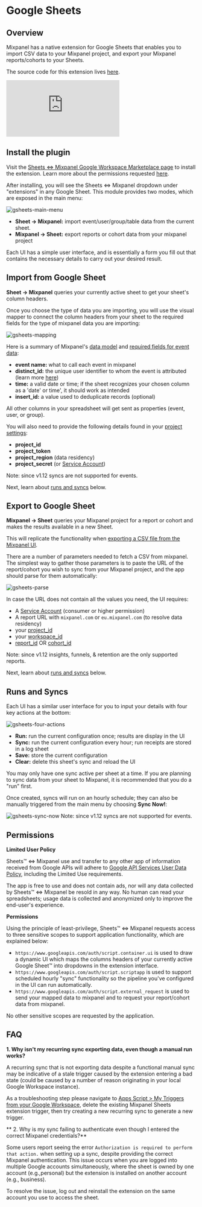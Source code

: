 
# Google Sheets

## Overview

Mixpanel has a native extension for Google Sheets that enables you to import CSV data to your Mixpanel project, and export your Mixpanel reports/cohorts to your Sheets.

The source code for this extension lives [here](https://github.com/mixpanel/sheets).

<div
  style={{
    position: "relative",
    paddingBottom: "64.90384615384616%",
    height: 0,
  }}
>
  <p>
    <iframe
      src="https://www.youtube.com/embed/45ZBaJg-oe4"
      frameBorder="0"
      webkitallowfullscreen="true"
      mozallowfullscreen="true"
      allowFullScreen
      style={{
        position: "absolute",
        top: 0,
        left: 0,
        width: "100%",
        height: "100%",
        borderRadius: "16px",
      }}
    ></iframe>
  </p>
</div>

## Install the plugin

Visit the [Sheets ⇔ Mixpanel Google Workspace Marketplace page](https://workspace.google.com/marketplace/app/sheets_%E2%87%94_mixpanel/1078767167468) to install the extension. Learn more about the permissions requested [here](/docs/tracking-methods/integrations/google-sheets#permissions).

After installing, you will see the Sheets ⇔ Mixpanel dropdown under "extensions" in any Google Sheet. This module provides two modes, which are exposed in the main menu:

<img src="/gsheets-main-menu.png" alt="gsheets-main-menu" />

- **Sheet → Mixpanel:** import event/user/group/table data from the current sheet.
- **Mixpanel → Sheet:** export reports or cohort data from your mixpanel project

Each UI has a simple user interface, and is essentially a form you fill out that contains the necessary details to carry out your desired result.

## Import from Google Sheet

**Sheet → Mixpanel** queries your currently active sheet to get your sheet's column headers.

Once you choose the type of data you are importing, you will use the visual mapper to connect the column headers from your sheet to the required fields for the type of mixpanel data you are importing:

<img src="/gsheets-mapping.png" alt="gsheets-mapping" />

Here is a summary of Mixpanel's [data model](/docs/data-structure/concepts) and [required fields for event data](/docs/data-structure/concepts#anatomy-of-an-event):
- **event name:** what to call each event in mixpanel
- **distinct_id:** the unique user identifier to whom the event is attributed (learn more [here](/docs/tracking-methods/id-management#distinct-id))
- **time:** a valid date or time; if the sheet recognizes your chosen column as a 'date' or time', it should work as intended
- **insert_id:** a value used to deduplicate records (optional)

All other columns in your spreadsheet will get sent as properties (event, user, or group).

You will also need to provide the following details found in your [project settings](/docs/orgs-and-projects/managing-projects#project-details):
- **project_id**
- **project_token**
- **project_region** (data residency)
- **project_secret** (or [Service Account](https://developer.mixpanel.com/reference/service-accounts))

<Callout type="warning">
    Note: since v1.12 syncs are not supported for events.
</Callout>

Next, learn about [runs and syncs](/docs/tracking-methods/integrations/google-sheets#runs-and-syncs) below.

## Export to Google Sheet

**Mixpanel → Sheet** queries your Mixpanel project for a report or cohort and makes the results available in a new Sheet.

This will replicate the functionality when [exporting a CSV file from the Mixpanel UI](/docs/export-methods#exporting-reports).

There are a number of parameters needed to fetch a CSV from mixpanel. The simplest way to gather those parameters is to paste the URL of the report/cohort you wish to sync from your Mixpanel project, and the app should parse for them automatically:

<img src="/gsheets-parse.gif" alt="gsheets-parse" />

In case the URL does not contain all the values you need, the UI requires:
- A [Service Account](https://developer.mixpanel.com/reference/service-accounts) (consumer or higher permission)
- A report URL with `mixpanel.com` or `eu.mixpanel.com` (to resolve data residency)
- your [project_id](/docs/orgs-and-projects/managing-projects#viewing-project-information)
- your [workspace_id](https://developer.mixpanel.com/reference/query-api-authentication#:~:text=Projects%20with%20Data,a%20request%20parameter.)
- [report_id](https://developer.mixpanel.com/reference/insights-query#:~:text=The%20ID%20of%20your%20Insights%20report%20can%20be%20found%20from%20the%20url%3A%20https%3A//mixpanel.com/report/1/insights%23report/%3CYOUR_BOOKMARK_ID%3E/example%2Dreport) OR [cohort_id](https://developer.mixpanel.com/reference/cohorts-list)

<Callout type="warning">
    Note: since v1.12 insights, funnels, & retention are the only supported reports.
</Callout>

Next, learn about [runs and syncs](/docs/tracking-methods/integrations/google-sheets#runs-and-syncs) below.

## Runs and Syncs

Each UI has a similar user interface for you to input your details with four key actions at the bottom:

<img src="/gsheets-four-actions.png" alt="gsheets-four-actions" />

- **Run:** run the current configuration once; results are display in the UI
- **Sync:** run the current configuration every hour; run receipts are stored in a log sheet
- **Save:** store the current configuration
- **Clear:** delete this sheet's sync and reload the UI

You may only have one sync active per sheet at a time. If you are planning to sync data from your sheet to Mixpanel, it is recommended that you do a "run" first.

Once created, syncs will run on an hourly schedule; they can also be manually triggered from the main menu by choosing **Sync Now!**:

<img src="/gsheets-sync-now.png" alt="gsheets-sync-now" />

<Callout type="warning">
    Note: since v1.12 syncs are not supported for events.
</Callout>

## Permissions

**Limited User Policy**

Sheets™ ⇔ Mixpanel use and transfer to any other app of information received from Google APIs will adhere to [Google API Services User Data Policy](https://developers.google.com/terms/api-services-user-data-policy#additional_requirements_for_specific_api_scopes), including the Limited Use requirements.

The app is free to use and does not contain ads, nor will any data collected by Sheets™ ⇔ Mixpanel be resold in any way. No human can read your spreadsheets; usage data is collected and anonymized only to improve the end-user's experience.

**Permissions**

Using the principle of least-privilege, Sheets™ ⇔ Mixpanel requests access to three sensitive scopes to support application functionality, which are explained below:

- `https://www.googleapis.com/auth/script.container.ui` is used to draw a dynamic UI which maps the columns headers of your currently active Google Sheet™ into dropdowns in the extension interface.
- `https://www.googleapis.com/auth/script.scriptapp` is used to support scheduled hourly "sync" functionality so the pipeline you've configured in the UI can run automatically.
- `https://www.googleapis.com/auth/script.external_request` is used to send your mapped data to mixpanel and to request your report/cohort data from mixpanel.

No other sensitive scopes are requested by the application.

## FAQ

**1. Why isn't my recurring sync exporting data, even though a manual run works?**

A recurring sync that is not exporting data despite a functional manual sync may be indicative of a stale trigger caused by the extension entering a bad state (could be caused by a number of reason originating in your local Google Workspace instance).

As a troubleshooting step please navigate to [Apps Script > My Triggers from your Google Workspace]( https://script.google.com/home/triggers), delete the existing Mixpanel Sheets extension trigger, then try creating a new recurring sync to generate a new trigger.

** 2. Why is my sync failing to authenticate even though I entered the correct Mixpanel credentials?**

Some users report seeing the error `Authorization is required to perform that action.` when setting up a sync, despite providing the correct Mixpanel authentication. This issue occurs when you are logged into multiple Google accounts simultaneously, where the sheet is owned by one account (e.g.,personal) but the extension is installed on another account (e.g., business).

To resolve the issue, log out and reinstall the extension on the same account you use to access the sheet.

